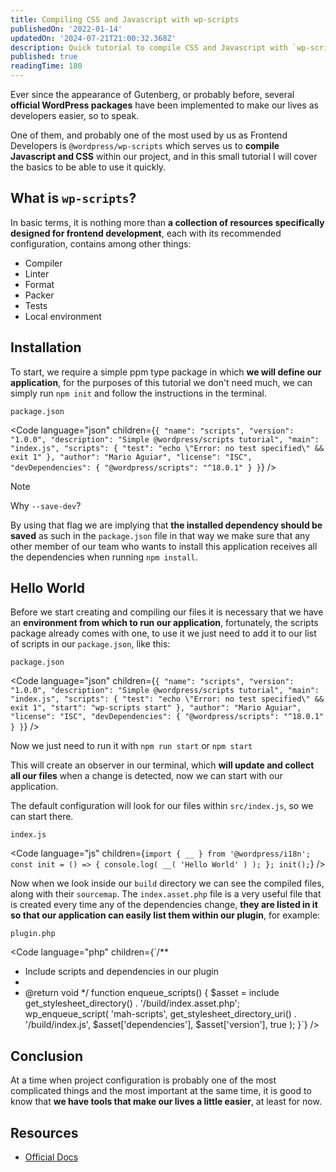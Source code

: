 ```yaml
---
title: Compiling CSS and Javascript with wp-scripts
publishedOn: '2022-01-14'
updatedOn: '2024-07-21T21:00:32.368Z'
description: Quick tutorial to compile CSS and Javascript with `wp-scripts`
published: true
readingTime: 180
---
```



Ever since the appearance of Gutenberg, or probably before, several **official WordPress
packages** have been implemented to make our lives as developers easier, so to speak.

One of them, and probably one of the most used by us as Frontend Developers is
`@wordpress/wp-scripts` which serves us to **compile Javascript and CSS**
within our project, and in this small tutorial I will cover the basics to be able
to use it quickly.

## What is `wp-scripts`?

In basic terms, it is nothing more than **a collection of resources specifically designed
for frontend development**, each with its recommended configuration,
contains among other things:

- Compiler
- Linter
- Format
- Packer
- Tests
- Local environment

## Installation

To start, we require a simple ppm type package in which **we will define
our application**, for the purposes of this tutorial we don't need much, we can simply run
`npm init` and follow the instructions in the terminal.

`package.json`

<Code
    language="json"
    children={`{
    "name": "scripts",
    "version": "1.0.0",
    "description": "Simple @wordpress/scripts tutorial",
    "main": "index.js",
    "scripts": {
        "test": "echo \"Error: no test specified\" && exit 1"
    },
    "author": "Mario Aguiar",
    "license": "ISC",
    "devDependencies": {
        "@wordpress/scripts": "^18.0.1"
    }
}`}
/>

> [!NOTE]
> Why `--save-dev`?
>
> By using that flag we are implying that **the installed dependency should be saved**
as such in the `package.json` file in that way we make sure that any other member of our team
who wants to install this application receives all the dependencies when running `npm install`.

## Hello World

Before we start creating and compiling our files it is necessary that we have
an **environment from which to run our application**, fortunately, the scripts package
already comes with one, to use it we just need to
add it to our list of scripts in our `package.json`, like this:

`package.json`

<Code
    language="json"
    children={`{
    "name": "scripts",
    "version": "1.0.0",
    "description": "Simple @wordpress/scripts tutorial",
    "main": "index.js",
    "scripts": {
        "test": "echo \"Error: no test specified\" && exit 1",
        "start": "wp-scripts start"
    },
    "author": "Mario Aguiar",
    "license": "ISC",
    "devDependencies": {
        "@wordpress/scripts": "^18.0.1"
    }
}`}
/>

Now we just need to run it with `npm run start` or `npm start`

This will create an observer in our terminal, which **will update and collect
all our files** when a change is detected, now we can start with our application.

The default configuration will look for our files within `src/index.js`,
so we can start there.

`index.js`

<Code
    language="js"
    children={`import { __ } from '@wordpress/i18n';
const init = () => {
    console.log( __( 'Hello World' ) );
};
init();`}
/>

Now when we look inside our `build` directory we can see the compiled files,
along with their `sourcemap`. The `index.asset.php` file is a very useful file that is
created every time any of the dependencies change, **they are listed in it so that
our application can easily list them within our plugin**, for example:

`plugin.php`

<Code
    language="php"
    children={`/**
 * Include scripts and dependencies in our plugin
 *
 * @return void
 */
function enqueue_scripts() {
    $asset = include get_stylesheet_directory() . '/build/index.asset.php';
    wp_enqueue_script(
        'mah-scripts',
        get_stylesheet_directory_uri() . '/build/index.js',
        $asset['dependencies'],
        $asset['version'],
        true
    );
}`}
/>

## Conclusion

At a time when project configuration is probably one of the most complicated things
and the most important at the same time, it is good to know that
**we have tools that make our lives a little easier**, at least
for now.

## Resources

- [Official Docs](https://developer.wordpress.org/block-editor/reference-guides/packages/packages-scripts/)
